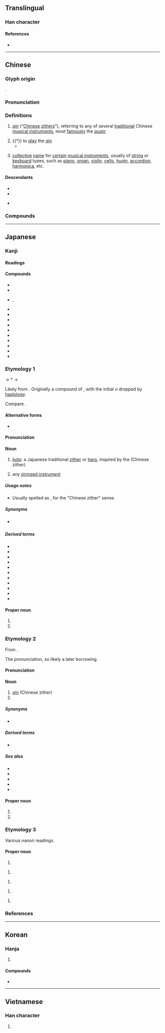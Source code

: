{{character info/new}}
==Translingual==

===Han character===
{{Han char|rn=96|rad=玉|as=08|sn=12|four=11207|canj=MGOIN|ids=⿱玨今}}

====References====
* {{Han ref|kx=0735.110|dkj=21079|dj=1147.080|hdz=21119.070|uh=7434|ud=29748|bh=B55E|bd=46430}}

----

==Chinese==
{{zh-forms|alt=珡,𤦡,𤩟,琹,𨨖,𨪖,𩰔,䦦,𤫍,𨫹,䥅,䥆,𤫒}}

===Glyph origin===
{{Han etym}}
{{Han compound|ls=psc|珡|c1=s|今|c2=p}}.

===Pronunciation===
{{zh-pron
|m=qín
|ma=y
|c=kam4
|h=pfs=khìm
|md=kìng
|mn=khîm
|w=3jjin
|mc=y
|oc=y
|cat=n,v
}}

===Definitions===
{{zh-hanzi}}

# {{lb|zh|musical instrument}} ''[[qin]]'' (“[[Chinese]] [[zither]]s”), referring to any of several [[traditional]] Chinese [[musical instrument]]s, most [[famously]] the ''[[guqin]]''
# {{†}} to [[play]] the ''[[qin]]''
#* {{zh-x|^象 往 入 ^舜 宮，^舜 在 床 琴。|Xiang entered Shun's room, and found Shun on his bed '''playing the zither'''.|ref=Mengzi}}
# {{lb|zh|music}} [[collective]] [[name]] for [[certain]] [[musical instrument]]s, usually of [[string]] or [[keyboard]] types, such as [[piano]], [[organ]], [[violin]], [[cello]], ''[[huqin]]'', [[accordion]], [[harmonica]], etc.

====Descendants====
* {{desc|my|ခင်|bor=1}}
* {{desc|en|qin|bor=1}}
* {{desc|th|ขิม|bor=1}} {{q|via Min Nan}}

===Compounds===
{{zh-der|布祖基琴|電子琴|獨弦琴|風琴|鋼片琴|鋼琴|古琴|胡琴|口琴|雷琴|六角琴|柳琴|馬林巴琴|梅花琴|手風琴|提琴|奚琴|揚琴|鐘琴|琴瑟|琴弦|人琴俱亡|中音提琴|大提琴|侖琴射線|伯牙鼓琴|愛琴文化|中提琴|六弦琴|口風琴|一琴一鶴|劍膽琴心|愛琴海|一弦琴|四弦琴|低音提琴|彈琴|弓琴|侖琴|龐琴曲線|人琴俱杳|小提琴|對牛彈琴|奏琴|山東琴書|大鍵琴|八音琴|七弦琴|天琴座|煮鶴焚琴|眠琴綠陰|炕琴桌兒|琴師|煮鶴燒琴|操琴|破琴絕絃|琴鳥|木琴|琴堂|琴瑟和諧|琴童|琴聲|琴心劍膽|百衲琴|抱琴|瑟弄琴調|琴瑟不調|琴韻|琴劍飄零|琴心三疊|秦琴|琴書|琴高乘鯉|焦尾琴|琴心|撫琴|瑤琴|琴棋書畫|瑟調琴弄|琴鐘|琴譜|琴瑟失調|琴瑟和鳴|琴瑟之好|琴斷朱弦|琴心相挑|琴史|琴劍|戴逵破琴|焚琴煮鶴|洋琴|月琴|無弦琴|琴歌|琴瑟調和|琴瑟和好|琴瑟相調|鼓琴悲|竹琴|魯特琴|鳴琴|鳴琴而治|馬頭琴|西塔琴|鳴琴垂拱|鐵琴|管風琴|綠琴|素琴|鼓琴|鋼琴酒吧|鋸琴|翼琴|豎琴}}

{{zh-cat|Musical instruments}}

----

==Japanese==

===Kanji===
{{ja-kanji|grade=c|rs=玉08}}

====Readings====
{{ja-readings
|goon=ごん<ごん<ごむ
|kanon=きん<きん<きむ
|kun=こと-
}}

====Compounds====
{{der-top|Compounds}}
* {{ja-r|琴線|きんせん|[[koto]] [[string]]; [[heartstrings]]}}
* {{ja-r|琴曲|きんきょく|koto [[music]]}}
* {{ja-r|一弦琴|いちげん-きん|rom=-}}, {{ja-r|一絃琴|いちげん-きん}}
* {{ja-r|口琴|こうきん|[[Jew's harp]]|pos=literally "[[mouth harp]]"}}
* {{ja-r|自鳴琴|じめいきん|[[music box]]}}
* {{ja-r|弾琴|だんきん|koto [[play]]ing}}
* {{ja-r|鉄琴|てっきん|[[metallophone]]}}
* {{ja-r|手風琴|てふうきん|[[accordion]]}}
* {{ja-r|二弦琴|にげん-きん}}
* {{ja-r|馬頭琴|ばとうきん}}
* {{ja-r|口琴|びやぼん|Edo-period [[mouth harp]]}}
* {{ja-r|木琴|もっきん|[[xylophone]]}}
* {{ja-r|和琴|わごん}}
{{der-bottom}}

===Etymology 1===
{{wp|Koto (musical instrument)}}
{{ja-kanjitab|こと|yomi=k}}
{{IPAchar|/ko<sub>2</sub> oto<sub>2</sub>/}} → *{{IPAchar|/kooto/}} → {{IPAchar|/koto/}}

Likely from {{inh|ja|ojp|sort=こと|-}}. Originally a compound of {{ja-compound|木|こ|音|おと|t1=[[tree]], [[wood]]|t2=[[sound]]|nocat=1}}, {{rfv-etymology|ja}} with the initial ''o'' dropped by [[haplology]].

Compare {{m|ja|事|tr=koto}}.

====Alternative forms====
* {{ja-l|箏}}

====Pronunciation====
{{ja-pron|y=k|こと|acc=1|acc_ref=DJR}}

====Noun====
{{ja-noun|こと}}

# ''[[koto]]'': a Japanese traditional [[zither]] or [[harp]], inspired by the ''{{w|guzheng}}'' (Chinese zither)
# {{lb|ja|archaic|sort=こと}} any [[stringed instrument]]

=====Usage notes=====
* Usually spelled as {{m|ja|箏}}, for the "Chinese zither" sense.

=====Synonyms=====
* {{sense|koto}} {{ja-r|箏の琴|そう の こと}}

=====Derived terms=====
{{der-top}}
* {{ja-r|こと座|^こと-ざ|[[Lyra]]}}
* {{ja-r|琴%柱|こと%じ|[[bridge]] of a koto}}
* {{ja-r|琴爪|ことづめ|koto [[plectrum]]}}
* {{ja-r|琴鳥|コトドリ|[[superb lyrebird]]}}
* {{ja-r|東琴|あずまごと}}
* {{ja-r|須磨%琴|すま%-ごと}}
* {{ja-r|小琴|おごと|koto|pos=usually small}}
* {{ja-r|百済%琴|くだら%-ごと}}
* {{ja-r|大正琴|^たいしょう-ごと}}
* {{ja-r|竪琴|たてごと}}
* {{ja-r|大和%琴|^やまと%-ごと}}
{{der-bottom}}

====Proper noun====
{{ja-pos|proper|こと}}

# {{given name|lang=ja|female|A=a|sort=こと}}
# {{surname|lang=ja|A=a|sort=こと}}

===Etymology 2===
{{wp|lang=ja|琴}}
{{ja-kanjitab|きん|yomi=o}}
From {{der|ja|ltc|sort=きん|-}} {{ltc-l|琴}}. {{rfv-etymology|ja}}

The ''{{ll|ja|漢音|kan'on}}'' pronunciation, so likely a later borrowing.

====Pronunciation====
{{ja-pron|y=kan|きん|acc=1|acc_ref=DJR}}

====Noun====
{{ja-noun|きん}}

# [[qin]] (Chinese zither)
# {{short for|lang=ja|古琴|tr=kokin||[[guqin]]}}

=====Synonyms=====
* {{ja-r|七弦琴|しちげん-きん}}

=====Derived terms=====
* {{ja-r|琴瑟|きんしつ|[[qin]] and [[se]]|pos=figuratively, "[[marital]] [[harmony]]"}}

=====See also=====
* {{ja-r|奚琴|けいきん|[[xiqin]]}}
* {{ja-r|月琴|げっきん|[[yueqin]]}}
* {{ja-r|瑟|しつ|[[se]]}}
* {{ja-r|提琴|ていきん|{{w|tiqin}}}}
* {{ja-r|洋琴|ようきん|[[yangqin]]}}

====Proper noun====
{{ja-pos|proper|きん}}

# {{given name|lang=ja|female|A=a|sort=きん}}
# {{surname|lang=ja|A=a|sort=きん}}

===Etymology 3===
Various nanori readings.

====Proper noun====
{{ja-pos|proper|くむ}}

# {{surname|lang=ja|A=a|sort=くむ}}

{{ja-pos|proper|ぐん}}

# {{surname|lang=ja|A=a|sort=ぐん}}

{{ja-pos|proper|ことえ}}

# {{given name|lang=ja|female|A=a|sort=ことえ}}

{{ja-pos|proper|ことざき}}

# {{surname|lang=ja|A=a|sort=ことさき}}

{{ja-pos|proper|ことみ}}

# {{given name|lang=ja|female|A=a|sort=ことみ}}

===References===
<references/>

{{C|ja|Musical instruments|sort=こと}}

----

==Korean==

===Hanja===
{{ko-hanja|hangeul=[[금]]|eumhun=|rv=geum|mr=kŭm|y=kum}}

# {{defn|lang=ko|sort=玉08}}

====Compounds====
* {{l|ko|伽倻琴|tr=[[가야금]], gayageum, kayagŭm}}

----

==Vietnamese==

===Han character===
{{vi-hantu|[[cầm]]|rs=玉08}}

# {{defn|lang=vi|sort=玉08}}